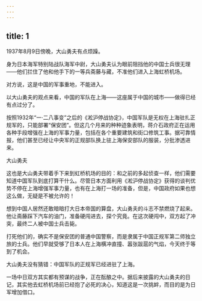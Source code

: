 ```yaml
---
---
---
```

title: 1
---



1937年8月9日傍晚，大山勇夫有点烦躁。

身为日本海军特别陆战队海军中尉，大山勇夫认为眼前阻挡他的中国士兵很无理——他们拦住了他和他手下的一等兵斋藤与藏，不准他们进入上海虹桥机场。

对方说，这是中国的军事重地，不能进入。

以大山勇夫的观点来看，中国的军队在上海——这座属于中国的城市——做得已经有点过分了。

按照1932年“一·二八事变”之后的《淞沪停战协定》，中国军队是无权在上海驻扎正规军的，只能部署“保安团”。但这几个月来的种种迹象表明，蒋介石政府正在运用各种手段增强在上海的军事力量，包括在各个重要建筑和街口修筑工事。据可靠情报，他们甚至已经让中央军的正规部队换上驻上海保安部队的服装，分批渗透进来。

大山勇夫



这也是大山勇夫带着手下来到虹桥机场的目的：和之前的多起侦查一样，他们需要知道中国军队到底打算干什么。尽管日本方面利用《淞沪停战协定》获得的谈判优势不停在上海增强军事力量，也有在上海打一场的准备，但是，中国政府如果也想这么做，无疑是不被允许的！

想到中国人居然还敢暗暗打大日本帝国的算盘，大山勇夫的斗志不禁燃烧了起来。他让斋藤踩下汽车的油门，准备硬闯进去，探个究竟。在这次硬闯中，双方起了冲突，最终二人被中国士兵击毙。

打死他们的，确实不是保安团的普通中国警察，而是隶属于中国正规军第二师独立旅的士兵。他们早就受够了日本人在上海横冲直撞、嚣张跋扈的气焰，今天终于等到了机会。

大山勇夫没有猜错：中国军队的正规军已经进驻了上海。

一场中日双方其实都有预谋的战争，正在酝酿之中。据后来披露的大山勇夫的日记，其实他去虹桥机场前已经抱了必死的决心，知道这是一次挑衅，而目的是为日军增加借口。